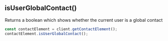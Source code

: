 ## isUserGlobalContact()

Returns a boolean which shows whether the current user is a global contact

```jsx
const contactElement = client.getContactElement();
contactElement.isUserGlobalContact();
```